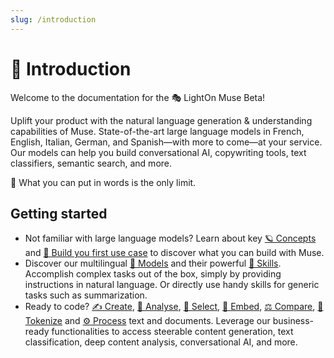 ```yaml
---
slug: /introduction
---
```



# 👋 Introduction

Welcome to the documentation for the 🎭 LightOn Muse Beta!

Uplift your product with the natural language generation & understanding capabilities of Muse. State-of-the-art large language models in French, English, Italian, German, and Spanish—with more to come—at your service. Our models can help you build conversational AI, copywriting tools, text classifiers, semantic search, and more.

🚀 What you can put in words is the only limit.

## Getting started

- Not familiar with large language models? Learn about key [🪐 Concepts](/introduction/concepts) and [🔨 Build you first use case](/usecases) to discover what you can build with Muse.
- Discover our multilingual [🤖 Models](/introduction/models) and their powerful [🤹 Skills](/introduction/skills). Accomplish complex tasks out of the box, simply by providing instructions in natural language. Or directly use handy skills for generic tasks such as summarization.
- Ready to code? [✍️ Create](api/endpoints/create), [🧪 Analyse](api/endpoints/analyse), [🔘 Select](api/endpoints/select),  [🔢 Embed](api/endpoints/embed),  [⚖️ Compare](api/endpoints/compare), 
 [📠 Tokenize](api/endpoints/tokenize) and [⚙️ Process](api/endpoints/process) text and documents. Leverage our business-ready functionalities to access steerable content generation, text classification, deep content analysis, conversational AI, and more.


<div class="col col--4 margin-bottom--lg"><Card link={"https://calendly.com/lightonmuse/demo"} title={"🏃 In a hurry?"} description={"Book a 30 minutes discussion with our experts."}></Card></div>
